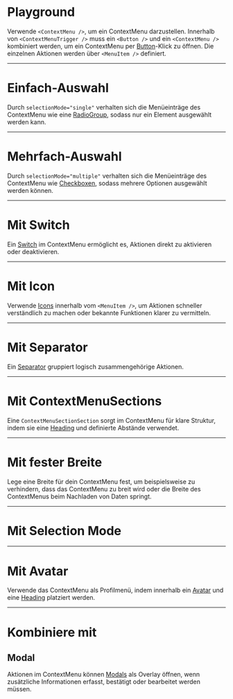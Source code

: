 # Playground

Verwende `<ContextMenu />`, um ein ContextMenu darzustellen. Innerhalb von
`<ContextMenuTrigger />` muss ein `<Button />` und ein `<ContextMenu />`
kombiniert werden, um ein ContextMenu per
[Button](/03-components/actions/button)-Klick zu öffnen. Die einzelnen Aktionen
werden über `<MenuItem />` definiert.

<LiveCodeEditor />

---

# Einfach-Auswahl

Durch `selectionMode="single"` verhalten sich die Menüeinträge des ContextMenu
wie eine [RadioGroup](/03-components/form-controls/radio-group), sodass nur ein
Element ausgewählt werden kann.

<LiveCodeEditor example="single-select" editorCollapsed />

---

# Mehrfach-Auswahl

Durch `selectionMode="multiple"` verhalten sich die Menüeinträge des ContextMenu
wie [Checkboxen](/03-components/form-controls/checkbox), sodass mehrere Optionen
ausgewählt werden können.

<LiveCodeEditor example="multi-select" editorCollapsed />

---

# Mit Switch

Ein [Switch](/03-components/form-controls/switch) im ContextMenu ermöglicht es,
Aktionen direkt zu aktivieren oder deaktivieren.

<LiveCodeEditor example="switch" editorCollapsed />

---

# Mit Icon

Verwende [Icons](/03-components/content/icon) innerhalb vom `<MenuItem />`, um
Aktionen schneller verständlich zu machen oder bekannte Funktionen klarer zu
vermitteln.

<LiveCodeEditor example="icon" editorCollapsed />

---

# Mit Separator

Ein [Separator](/03-components/structure/separator) gruppiert logisch
zusammengehörige Aktionen.

<LiveCodeEditor example="separator" editorCollapsed />

---

# Mit ContextMenuSections

Eine `ContextMenuSectionSection` sorgt im ContextMenu für klare Struktur, indem
sie eine [Heading](/03-components/content/heading) und definierte Abstände
verwendet.

<LiveCodeEditor example="section" editorCollapsed />

---

# Mit fester Breite

Lege eine Breite für dein ContextMenu fest, um beispielsweise zu verhindern,
dass das ContextMenu zu breit wird oder die Breite des ContextMenus beim
Nachladen von Daten springt.

<LiveCodeEditor example="width" editorCollapsed />

---

# Mit Selection Mode

<LiveCodeEditor example="sectionSelectionMode" editorCollapsed />

---

# Mit Avatar

Verwende das ContextMenu als Profilmenü, indem innerhalb ein
[Avatar](/03-components/content/avatar) und eine
[Heading](/flow/03-components/content/heading) platziert werden.

<LiveCodeEditor example="avatar" editorCollapsed />

---

# Kombiniere mit

## Modal

Aktionen im ContextMenu können [Modals](/03-components/overlays/modal) als
Overlay öffnen, wenn zusätzliche Informationen erfasst, bestätigt oder
bearbeitet werden müssen.

<LiveCodeEditor example="modal" editorCollapsed />
